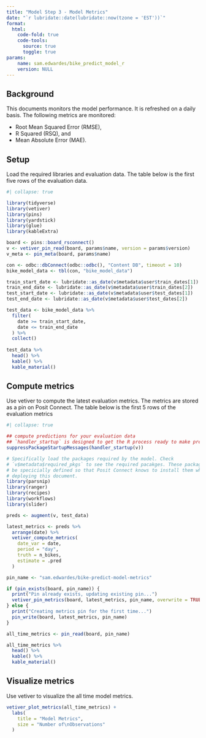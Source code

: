 ```yaml
---
title: "Model Step 3 - Model Metrics"
date: "`r lubridate::date(lubridate::now(tzone = 'EST'))`"
format:
  html:
    code-fold: true
    code-tools:
      source: true
      toggle: true
params:
    name: sam.edwardes/bike_predict_model_r
    version: NULL
---
```


## Background

This documents monitors the model performance. It is refreshed on a daily basis. The following metrics are monitored:

- Root Mean Squared Error (RMSE),
- R Squared (RSQ), and
- Mean Absolute Error (MAE).

## Setup

Load the required libraries and evaluation data. The table below is the first five rows of the evaluation data.

```r
#| collapse: true

library(tidyverse)
library(vetiver)
library(pins)
library(yardstick)
library(glue)
library(kableExtra)

board <- pins::board_rsconnect()
v <- vetiver_pin_read(board, params$name, version = params$version)
v_meta <- pin_meta(board, params$name)

con <- odbc::dbConnect(odbc::odbc(), "Content DB", timeout = 10)
bike_model_data <- tbl(con, "bike_model_data")

train_start_date <- lubridate::as_date(v$metadata$user$train_dates[1])
train_end_date <- lubridate::as_date(v$metadata$user$train_dates[2])
test_start_date <- lubridate::as_date(v$metadata$user$test_dates[1])
test_end_date <- lubridate::as_date(v$metadata$user$test_dates[2])

test_data <- bike_model_data %>%
  filter(
    date >= train_start_date,
    date <= train_end_date
  ) %>%
  collect()
  
test_data %>%
  head() %>%
  kable() %>%
  kable_material()
```

## Compute metrics

Use vetiver to compute the latest evaluation metrics. The metrics are stored as a pin on Posit Connect. The table below is the first 5 rows of the evaluation metrics

```r
#| collapse: true

## compute predictions for your evaluation data
## `handler_startup` is designed to get the R process ready to make predictions
suppressPackageStartupMessages(handler_startup(v))

# Specifically load the packages required by the model. Check 
# `v$metadata$required_pkgs` to see the required pacakges. These packages must
# be specicially defined so that Posit Connect knows to install them when
# deploying this document.
library(parsnip)
library(ranger)
library(recipes)
library(workflows)
library(slider)

preds <- augment(v, test_data)

latest_metrics <- preds %>%
  arrange(date) %>%
  vetiver_compute_metrics(
    date_var = date,
    period = "day",
    truth = n_bikes,
    estimate = .pred
  )

pin_name <- "sam.edwardes/bike-predict-model-metrics"

if (pin_exists(board, pin_name)) {
  print("Pin already exists, updating existing pin...")
  vetiver_pin_metrics(board, latest_metrics, pin_name, overwrite = TRUE)
} else {
  print("Creating metrics pin for the first time...")
  pin_write(board, latest_metrics, pin_name)
}

all_time_metrics <- pin_read(board, pin_name)

all_time_metrics %>%
  head() %>%
  kable() %>%
  kable_material()
```

## Visualize metrics

Use vetiver to visualize the all time model metrics.

```r
vetiver_plot_metrics(all_time_metrics) +
  labs(
    title = "Model Metrics",
    size = "Number of\nObservations"
  )
```
